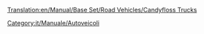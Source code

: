[[Translation:en/Manual/Base Set/Road Vehicles/Candyfloss Trucks]]

{{it/Manuale/Set base/Autoveicoli/StatAutoveicoli|nome     = Autocarro zucchero filato MightyMover
  |img      = en/Manual/Base Set/Road Vehicles/CandyflossTruck.png
  |prezzo   = 9.596
  |velocità    = 48
  |annuale   = 842
  |ideato = 1935
  |vita     = 15
  |capacità = 17 t di zucchero filato
}}
{{it/Manuale/Set base/Autoveicoli/StatAutoveicoli|nome     = Autocarro zucchero filato Powernaught
  |img      = en/Manual/Base Set/Road Vehicles/CandyflossTruck.png
  |prezzo   = 12.058
  |velocità    = 88
  |annuale   = 1.574
  |ideato = 1976
  |vita     = 15
  |capacità = 19 t di zucchero filato
}}
{{it/Manuale/Set base/Autoveicoli/StatAutoveicoli|nome     = Autocarro zucchero filato Wizzowow
  |img      = en/Manual/Base Set/Road Vehicles/CandyflossTruck.png
  |prezzo   = 12.878
  |velocità    = 112
  |annuale   = 2.250
  |ideato = 2013
  |vita     = 15
  |capacità = 22 t di zucchero filato
}}
[[Category:it/Manuale/Autoveicoli]]